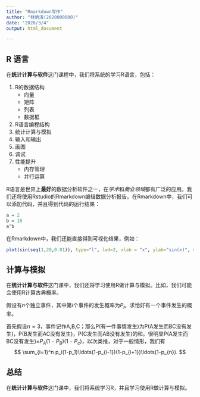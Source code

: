 ---
title: "Rmarkdown写作"
author: "林炳清(2020000000)"
date: "2020/3/4"
output: html_document

---

## R 语言

在**统计计算与软件**这门课程中，我们将系统的学习R语言，包括：

1. R的数据结构
    - 向量
    - 矩阵
    - 列表
    - 数据框
1. R语言编程结构
1. 统计计算与模拟
1. 输入和输出
1. 画图
1. 调试
1. 性能提升
    - 内存管理
    - 并行运算
    
R语言是世界上**最好**的数据分析软件之一，在*学术*和*商业领域*都有广泛的应用。我们还将使用Rstudio的Rmarkdown编辑数据分析报告。在Rmarkdown中，我们可以添加代码，并且得到代码的运行结果：
```{r}
a = 2  
b = 10
a^b
```

在Rmarkdown中，我们还能直接得到可视化结果，例如：
```{r}
plot(sin(seq(1,20,0.01)), type="l", lwd=2, xlab = "x", ylab="sin(x)", col="blue")
```


## 计算与模拟

在**统计计算与软件**这门课中，我们还将学习使用R做计算与模拟。比如，我们可能会使用R计算古典概率。

假设有$n$个独立事件，其中第$i$个事件的发生概率为$P_i$。求恰好有一个事件发生的概率。

首先假设$n=3$，事件记作A,B,C；那么P(有一件事情发生)为P(A发生而BC没有发生)，P(B发生而AC没有发生)，P(C发生而AB没有发生)的和。很明显P(A发生而BC没有发生)=$P_A(1-P_B)(1-P_c)$，以次类推，对于一般情形，我们有
$$
\sum_{i=1}^n p_i(1-p_1)\ldots(1-p_{i-1})(1-p_{i+1})\ldots(1-p_{n}).
$$

## 总结

在**统计计算与软件**这门课中，我们将系统学习R，并且学习使用R做计算与模拟。






